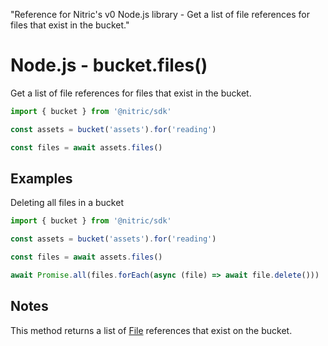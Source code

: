   "Reference for Nitric's v0 Node.js library - Get a list of file references for files that exist in the bucket."

# Node.js - bucket.files()

Get a list of file references for files that exist in the bucket.

```javascript
import { bucket } from '@nitric/sdk'

const assets = bucket('assets').for('reading')

const files = await assets.files()
```

## Examples

Deleting all files in a bucket

```javascript
import { bucket } from '@nitric/sdk'

const assets = bucket('assets').for('reading')

const files = await assets.files()

await Promise.all(files.forEach(async (file) => await file.delete()))
```

## Notes

This method returns a list of [File](./bucket-file) references that exist on the bucket.
